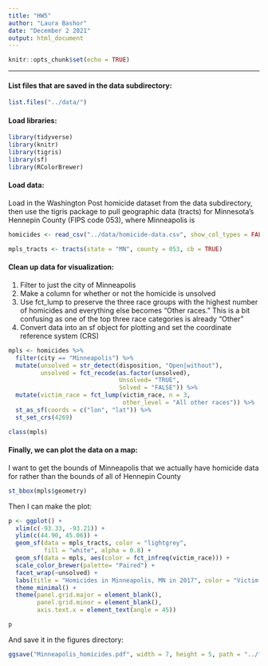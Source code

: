 ```yaml
---
title: "HW5"
author: "Laura Bashor"
date: "December 2 2021"
output: html_document
---
```


```r
knitr::opts_chunk$set(echo = TRUE)
```


***

#### List files that are saved in the data subdirectory:
```r
list.files("../data/")
```

#### Load libraries:
```r
library(tidyverse)
library(knitr)
library(tigris)
library(sf)
library(RColorBrewer)
```

#### Load data: 
Load in the Washington Post homicide dataset from the data subdirectory, then use the tigris package to pull geographic data (tracts) for Minnesota's Hennepin County (FIPS code 053), where Minneapolis is
```r
homicides <- read_csv("../data/homicide-data.csv", show_col_types = FALSE)

mpls_tracts <- tracts(state = "MN", county = 053, cb = TRUE)
```

#### Clean up data for visualization: 
1. Filter to just the city of Minneapolis 
2. Make a column for whether or not the homicide is unsolved
3. Use fct_lump to preserve the three race groups with the highest number of homicides and everything else becomes "Other races." This is a bit confusing as one of the top three race categories is already "Other"
4. Convert data into an sf object for plotting and set the coordinate reference system (CRS)
```r
mpls <- homicides %>%
  filter(city == "Minneapolis") %>%
  mutate(unsolved = str_detect(disposition, "Open|without"),
         unsolved = fct_recode(as.factor(unsolved), 
                               Unsolved= "TRUE", 
                               Solved = "FALSE")) %>%
  mutate(victim_race = fct_lump(victim_race, n = 3,
                                other_level = "All other races")) %>%
  st_as_sf(coords = c("lon", "lat")) %>%
  st_set_crs(4269)

class(mpls)
```

#### Finally, we can plot the data on a map:

I want to get the bounds of Minneapolis that we actually have homicide data for rather than the bounds of all of Hennepin County
```r
st_bbox(mpls$geometry) 
```

Then I can make the plot:
```r
p <- ggplot() + 
  xlim(c(-93.33, -93.21)) +
  ylim(c(44.90, 45.06)) +
  geom_sf(data = mpls_tracts, color = "lightgrey", 
          fill = "white", alpha = 0.8) +
  geom_sf(data = mpls, aes(color = fct_infreq(victim_race))) + 
  scale_color_brewer(palette= "Paired") +
  facet_wrap(~unsolved) +
  labs(title = "Homicides in Minneapolis, MN in 2017", color = "Victim race") +
  theme_minimal() + 
  theme(panel.grid.major = element_blank(), 
        panel.grid.minor = element_blank(), 
        axis.text.x = element_text(angle = 45))

p
```

And save it in the figures directory:
```r
ggsave("Minneapolis_homicides.pdf", width = 7, height = 5, path = "../figures/")
```

